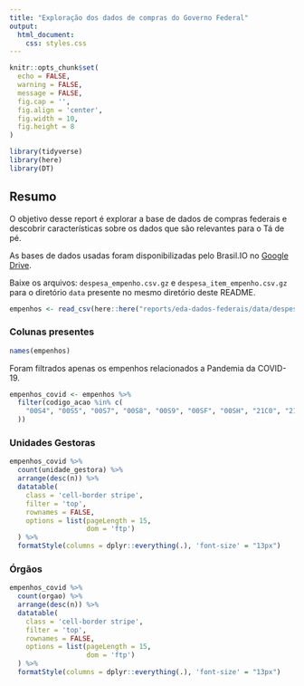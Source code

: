 ```yaml
---
title: "Exploração dos dados de compras do Governo Federal"
output: 
  html_document:
    css: styles.css
---
```


```r
knitr::opts_chunk$set(
  echo = FALSE,
  warning = FALSE,
  message = FALSE,
  fig.cap = '',
  fig.align = 'center',
  fig.width = 10,
  fig.height = 8
)
```

```r
library(tidyverse)
library(here)
library(DT)
```

## Resumo
O objetivo desse report é explorar a base de dados de compras federais e descobrir características sobre os dados que são relevantes para o Tá de pé. 

As bases de dados usadas foram disponibilizadas pelo Brasil.IO no [Google Drive](https://drive.google.com/drive/folders/1-XL0Je--FjdfeP5LE3ljd4hB5LeqMW4G).

Baixe os arquivos: `despesa_empenho.csv.gz` e `despesa_item_empenho.csv.gz` para o diretório `data` presente no mesmo diretório deste README.


```r
empenhos <- read_csv(here::here("reports/eda-dados-federais/data/despesa_empenho.csv.gz"))
```

### Colunas presentes
```r
names(empenhos)
```

Foram filtrados apenas os empenhos relacionados a Pandemia da COVID-19.

```r
empenhos_covid <- empenhos %>% 
  filter(codigo_acao %in% c(
    "00S4", "00S5", "00S7", "00S8", "00S9", "00SF", "00SH", "21C0", "21C1", "21C2", "00SI", "21C0"
  ))
```

### Unidades Gestoras
```r
empenhos_covid %>% 
  count(unidade_gestora) %>% 
  arrange(desc(n)) %>% 
  datatable(
    class = 'cell-border stripe',
    filter = 'top',
    rownames = FALSE,
    options = list(pageLength = 15,
                   dom = 'ftp')
  ) %>%
  formatStyle(columns = dplyr::everything(.), 'font-size' = "13px")
```

### Órgãos

```r
empenhos_covid %>% 
  count(orgao) %>% 
  arrange(desc(n)) %>% 
  datatable(
    class = 'cell-border stripe',
    filter = 'top',
    rownames = FALSE,
    options = list(pageLength = 15,
                   dom = 'ftp')
  ) %>%
  formatStyle(columns = dplyr::everything(.), 'font-size' = "13px")
```
